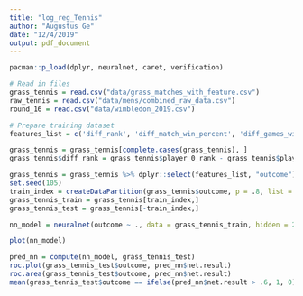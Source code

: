 ```yaml
---
title: "log_reg_Tennis"
author: "Augustus Ge"
date: "12/4/2019"
output: pdf_document
---
```


```r
pacman::p_load(dplyr, neuralnet, caret, verification)
```

```r
# Read in files
grass_tennis = read.csv("data/grass_matches_with_feature.csv")
raw_tennis = read.csv("data/mens/combined_raw_data.csv")
round_16 = read.csv("data/wimbledon_2019.csv")
```

```r
# Prepare training dataset
features_list = c('diff_rank', 'diff_match_win_percent', 'diff_games_win_percent', 'diff_5_set_match_win_percent', 'diff_close_sets_percent', 'diff_match_win_percent_grass', 'diff_games_win_percent_grass', 'diff_5_set_match_win_percent_grass', 'diff_close_sets_percent_grass', 'diff_match_win_percent_52', 'diff_games_win_percent_52', 'diff_5_set_match_win_percent_52', 'diff_close_sets_percent_52', 'diff_match_win_percent_grass_60', 'diff_games_win_percent_grass_60', 'diff_5_set_match_win_percent_grass_60', 'diff_close_sets_percent_grass_60', 'diff_match_win_percent_hh', 'diff_games_win_percent_hh', 'diff_match_win_percent_grass_hh', 'diff_games_win_percent_grass_hh')

grass_tennis = grass_tennis[complete.cases(grass_tennis), ]
grass_tennis$diff_rank = grass_tennis$player_0_rank - grass_tennis$player_1_rank

grass_tennis = grass_tennis %>% dplyr::select(features_list, "outcome")
set.seed(105)
train_index = createDataPartition(grass_tennis$outcome, p = .8, list = FALSE, times = 1)
grass_tennis_train = grass_tennis[train_index,]
grass_tennis_test = grass_tennis[-train_index,]
```

```r
nn_model = neuralnet(outcome ~ ., data = grass_tennis_train, hidden = 2)

plot(nn_model)

pred_nn = compute(nn_model, grass_tennis_test)
roc.plot(grass_tennis_test$outcome, pred_nn$net.result)
roc.area(grass_tennis_test$outcome, pred_nn$net.result)
mean(grass_tennis_test$outcome == ifelse(pred_nn$net.result > .6, 1, 0)) # Accuracy

```







